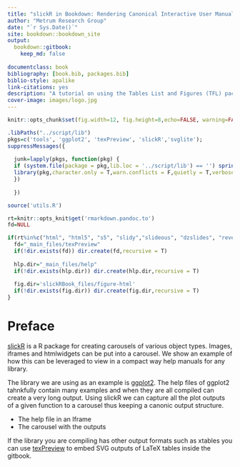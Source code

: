 ```yaml
--- 
title: "slickR in Bookdown: Rendering Canonical Interactive User Manuals"
author: "Metrum Research Group"
date: "`r Sys.Date()`"
site: bookdown::bookdown_site
output: 
  bookdown::gitbook:
    keep_md: false
  
documentclass: book
bibliography: [book.bib, packages.bib]
biblio-style: apalike
link-citations: yes
description: "A tutorial on using the Tables List and Figures (TFL) package"
cover-image: images/logo.jpg
---
```

```r
knitr::opts_chunk$set(fig.width=12, fig.height=8,echo=FALSE, warning=FALSE, message=FALSE)

.libPaths("../script/lib")
pkgs=c('tools', 'ggplot2', 'texPreview', 'slickR','svglite');
suppressMessages({
  
  junk=lapply(pkgs, function(pkg) {
  if (system.file(package = pkg,lib.loc = '../script/lib') == '') sprintf('%s: missing',pkg)
  library(pkg,character.only = T,warn.conflicts = F,quietly = T,verbose = F)
  })
  
  })

source('utils.R')

rt=knitr::opts_knit$get('rmarkdown.pandoc.to')
fd=NULL 

if(rt%in%c("html", "html5", "s5", "slidy","slideous", "dzslides", "revealjs","md")){
  fd="_main_files/texPreview"
  if(!dir.exists(fd)) dir.create(fd,recursive = T)
  
  hlp.dir="_main_files/help"
  if(!dir.exists(hlp.dir)) dir.create(hlp.dir,recursive = T)
  
  fig.dir='slickRBook_files/figure-html'
  if(!dir.exists(fig.dir)) dir.create(fig.dir,recursive = T)
}
```

# Preface {-}

[slickR](https://github.com/metrumresearchgroup/slickR) is a R package for creating carousels of various object types. Images, iframes and htmlwidgets can be put into a carousel. We show an example of how this can be leveraged to view in a compact way help manuals for any library. 

The library we are using as an example is [ggplot2](http://ggplot2.org/). The help files of ggplot2 tahnkfully contain many examples and when they are all compiled can create a very long output. Using slickR we can capture all the plot outputs of a given function to a carousel thus keeping a canonic output structure. 

  - The help file in an Iframe 
  - The carousel with the outputs

If the library you are compiling has other output formats such as xtables you can use [texPreview](https://github.com/metrumresearchgroup/texPreview) to embed SVG outputs of LaTeX tables inside the gitbook.  

<!---
To compile this book you need to install **bookdown** from Github:


```r
devtools::install_github("rstudio/bookdown")
```


Each Rmd file contains a chapter that explains sets of similar funcationalities as specified in the file name.

To compile this to PDF, you need to install XeLaTeX.

```r
# automatically create a bib database for R packages
knitr::write_bib(c(
  .packages(), 'bookdown', 'knitr', 'rmarkdown'
), 'packages.bib')
```
--->